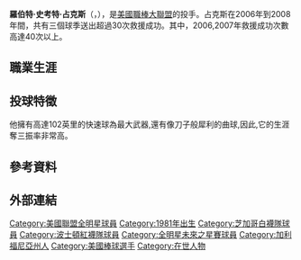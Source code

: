 {{tone|time=2009-09-05T12:30:26+00:00}}
{{Infobox baseball biography
|name        = 巴比·占克斯<br />Bobby Jenks
|image       = Bobby Jenks 2011.jpg
|image_size  =
|caption     = 在紅襪隊的占克斯
|position    = [[投手|投手]]
|bats        = 右
|throws      = 右
|birth_date  = {{Birth date and age|1981|3|14}}
|birth_place = {{USA}}[[加利福尼亞州|加利福尼亞州]][[米申希爾斯_(加利福尼亞州)|米申丘]]
|death_date  = 
|death_place = 
|debutleague = 美國職棒大聯盟
|debutdate   = 7月6日
|debutyear   = 2005年
|debutteam   = 芝加哥白襪
|finalleague = 美國職棒大聯盟
|finaldate   = 7月7日
|finalyear   = 2011年
|finalteam   = 波士頓紅襪
|statleague  = 美國職棒大聯盟
|stat1label  = 勝敗投數
|stat1value  = 16–20
|stat2label  = [[防禦率|防禦率]]
|stat2value  = 3.53
|stat3label  = [[三振|三振]]
|stat3value  = 351
|stat4label  = [[救援成功|救援成功]]
|stat4value  = 173
|teams=
* [[芝加哥白襪|芝加哥白襪]] ({{mlby|2005}}–{{mlby|2010}})
* [[波士頓紅襪|波士頓紅襪]] ({{mlby|2011}})
|highlights=
* 2×[[美國職棒大聯盟全明星賽|全明星賽]] ([[2006年美國職棒大聯盟全明星賽|2006]],[[2007年美國職棒大聯盟全明星賽|2007]])
* [[世界大賽|世界大賽]]冠軍 ([[2005年世界大賽|2005]])
|hoflink  = 美國國家棒球名人堂暨博物館
|hoftype  = 美國棒球名人堂
|hofdate  = 
|hofvote  = 
|hofmethod=
}}
'''羅伯特·史考特·占克斯'''（{{lang-en|Robert Scott Jenks}}，{{bd|1981年|3月14日|}}），是[[美國職棒大聯盟|美國職棒大聯盟]]的投手。占克斯在2006年到2008年間，共有三個球季送出超過30次救援成功。其中，2006,2007年救援成功次數高達40次以上。

==職業生涯==

==投球特徵==
他擁有高達102英里的快速球為最大武器,還有像刀子般犀利的曲球,因此,它的生涯奪三振率非常高。

==參考資料==
{{reflist}}

==外部連結==
{{baseballstats |mlb=408057 |espn=5910 |br=j/jenksbo01 |fangraphs=8645 |cube=J/bobby-jenks|brm=jenks-001rob}}

{{2005 Chicago White Sox}}

{{DEFAULTSORT:Jenks, Bobby}}
[[Category:美國聯盟全明星球員|Category:美國聯盟全明星球員]]
[[Category:1981年出生|Category:1981年出生]]
[[Category:芝加哥白襪隊球員|Category:芝加哥白襪隊球員]]
[[Category:波士頓紅襪隊球員|Category:波士頓紅襪隊球員]]
[[Category:全明星未來之星賽球員|Category:全明星未來之星賽球員]]
[[Category:加利福尼亞州人|Category:加利福尼亞州人]]
[[Category:美國棒球選手|Category:美國棒球選手]]
[[Category:在世人物|Category:在世人物]]